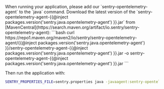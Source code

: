 <OnboardingOption optionId="opentelemetry">
When running your application, please add our `sentry-opentelemetry-agent` to the `java` command.
Download the latest version of the `sentry-opentelemetry-agent-{{@inject packages.version('sentry.java.opentelemetry-agent') }}.jar` from [MavenCentral](https://search.maven.org/artifact/io.sentry/sentry-opentelemetry-agent):
```bash
curl https://repo1.maven.org/maven2/io/sentry/sentry-opentelemetry-agent/{{@inject packages.version('sentry.java.opentelemetry-agent') }}/sentry-opentelemetry-agent-{{@inject packages.version('sentry.java.opentelemetry-agent') }}.jar -o sentry-opentelemetry-agent-{{@inject packages.version('sentry.java.opentelemetry-agent') }}.jar
```

Then run the application with:
```bash
SENTRY_PROPERTIES_FILE=sentry.properties java -javaagent:sentry-opentelemetry-agent-{{@inject packages.version('sentry.java.opentelemetry-agent') }}.jar -jar your-application.jar
```
</OnboardingOption>
